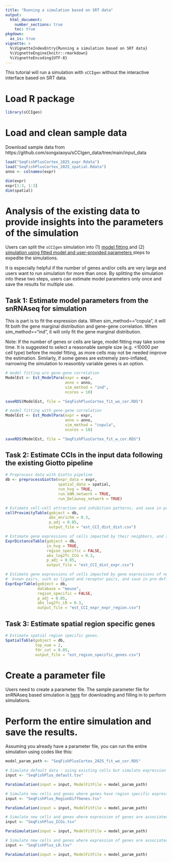 ```yaml
---
title: "Running a simulation based on SRT data"
output: 
  html_document:
    number_sections: true
    toc: true
pkgdown:
  as_is: true
vignette: >
  %\VignetteIndexEntry{Running a simulation based on SRT data}
  %\VignetteEngine{knitr::rmarkdown}
  %\VignetteEncoding{UTF-8}
---
```


This tutorial will run a simulation with `sCCIgen` without the interactive interface based on SRT data. 

# Load R package 

```r
library(sCCIgen)
```

# Load and clean sample data 

Download sample data from https://github.com/songxiaoyu/sCCIgen_data/tree/main/input_data

```r
load("SeqFishPlusCortex_2025_expr.Rdata")
load("SeqFishPlusCortex_2025_spatial.Rdata")
anno <- colnames(expr)

dim(expr)
expr[1:3, 1:3]
dim(spatial)
```

# Analysis of the existing data to provide insights into the parameters of the simulation

Users can split the `sCCIgen` simulation into (1) <u> model fitting </u> and (2) <u> simulation using fitted model and user-provided parameters </u> steps to expedite the simulations. 

It is especially helpful if the number of genes and/or cells are very large and users want to run simulation for more than once.  By splitting the simulation into these two steps, users can estimate model parameters only once and save the results for multiple use. 

## Task 1: Estimate model parameters from the snRNAseq for simulation

This is part is to fit the expression data. When sim_method=="copula", it will fit both the gene marginal distribution and gene-gene correlation. When sim_method=="ind", it will only fit the gene marginal distribution. 

Note: If the number of genes or cells are large, model fitting may take some time. It is suggested to select a reasonable sample size (e.g. <10000 per cell type) before the model fitting, as more cells may not be needed improve the estimation. Similarly, if some genes are extremely zero-inflated, narrowing the simulation to reasonbly variable genes is an option. 

```r
# model fitting w/o gene-gene correlation
ModelEst <- Est_ModelPara(expr = expr, 
                          anno = anno, 
                          sim_method = "ind",
                          ncores = 10)

saveRDS(ModelEst, file = "SeqFishPlusCortex_fit_wo_cor.RDS")

# model fitting with gene-gene correlation
ModelEst <- Est_ModelPara(expr = expr, 
                          anno = anno, 
                          sim_method = "copula", 
                          ncores = 10)

saveRDS(ModelEst, file = "SeqFishPlusCortex_fit_w_cor.RDS")
```


## Task 2: Estimate CCIs in the input data following the existing Giotto pipeline

```r
# Preprocess data with Giotto pipeline
db <- preprocessGiotto(expr_data = expr, 
                       spatial_data = spatial, 
                       run_hvg = TRUE,
                       run_kNN_network = TRUE, 
                       run_Delaunay_network = TRUE)

# Estimate cell-cell attraction and inhibition patterns, and save in pre-defined folder
cellProximityTable(gobject = db, 
                   abs_enrichm = 0.3, 
                   p_adj = 0.05,
                   output_file = "est_CCI_dist_dist.csv")

# Estimate gene expressions of cells impacted by their neighbors, and save in pre-defined folder
ExprDistanceTable(gobject = db, 
                  in_hvg = TRUE, 
                  region_specific = FALSE, 
                  abs_log2fc_ICG = 0.3, 
                  p_adj = 0.05,
                  output_file = "est_CCI_dist_expr.csv")

# Estimate gene expressions of cells impacted by gene expressions of neighboring cells, narrow to
#  known pairs, such as ligand and receptor pairs, and save in pre-defined folder
ExprExprTable(gobject = db, 
              database = "mouse", 
              region_specific = FALSE, 
              p_adj = 0.05, 
              abs_log2fc_LR = 0.3,
              output_file = "est_CCI_expr_expr_region.csv")
```


## Task 3: Estimate spatial region specific genes

```r
# Estimate spatial region specific genes.
SpatialTable(gobject = db, 
             top_num = 2, 
             fdr_cut = 0.05,
             output_file = "est_region_specific_genes.csv")
```

# Create a parameter file

Users need to create a parameter file. The sample parameter file for snRNAseq based simulation is [here](https://github.com/songxiaoyu/sCCIgen_data/tree/main/sample_parameter_file/SRT) for downloading and filling in to perform simulations. 
 

# Perform the entire simulation and save the results. 
Assuming you already have a parameter file, you can run the entire simulation using codes like this:

```r
model_param_path <- "SeqFishPlusCortex_2025_fit_wo_cor.RDS"

# Simulate default data - using existing cells but simulate expression with ground truth
input <- "SeqFishPlus_default.tsv"

ParaSimulation(input = input, ModelFitFile = model_param_path)

# Simulate new cells and genes where genes have region specific expressions
input <- "SeqFishPlus_RegionDiffGenes.tsv"

ParaSimulation(input = input, ModelFitFile = model_param_path)

# Simulate new cells and genes where expression of genes are associated with distances to other cells.
input <- "SeqFishPlus_ICGs.tsv"

ParaSimulation(input = input, ModelFitFile = model_param_path)

# Simulate new cells and genes where expression of genes are associated with distances to other cells.
input <- "SeqFishPlus_LR.tsv"

ParaSimulation(input = input, ModelFitFile = model_param_path)
```



